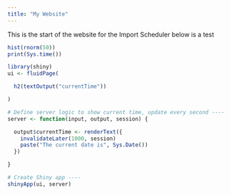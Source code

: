 ```yaml
---
title: "My Website"
---
```


This is the start of the website for the Import Scheduler
below is a test
```r
hist(rnorm(50))
print(Sys.time())

library(shiny)
ui <- fluidPage(

  h2(textOutput("currentTime"))

)

# Define server logic to show current time, update every second ----
server <- function(input, output, session) {

  output$currentTime <- renderText({
    invalidateLater(1000, session)
    paste("The current date is", Sys.Date())
  })

}

# Create Shiny app ----
shinyApp(ui, server)
```